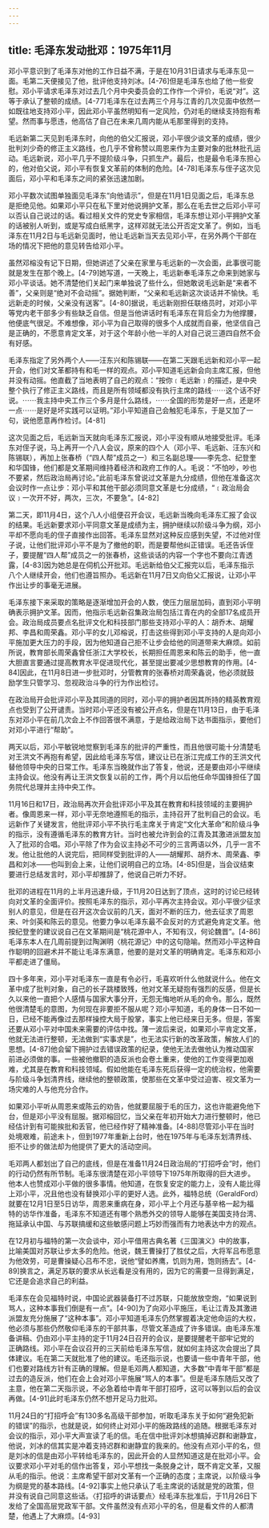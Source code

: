 ```yaml
---
---
---
```

title: 毛泽东发动批邓：1975年11月
---



邓小平意识到了毛泽东对他的工作日益不满，于是在10月31日请求与毛泽东见一面。毛第二天便接见了他，批评他支持刘冰。[4-76]但是毛泽东也给了他一些安慰。邓小平请求毛泽东对过去几个月中央委员会的工作作一个评价，毛说“对”。这等于承认了整顿的成绩。[4-77]毛泽东在过去两三个月与江青的几次见面中依然一如既往地支持邓小平，因此邓小平虽然明知有一定风险，仍对毛的继续支持抱有希望。然而事与愿违，他高估了自己在未来几周内能从毛那里得到的支持。

毛远新第二天见到毛泽东时，向他的伯父汇报说，邓小平很少谈文革的成绩，很少批判刘少奇的修正主义路线，也几乎不曾称赞以周恩来作为主要对象的批林批孔运动。毛远新说，邓小平几乎不提阶级斗争，只抓生产。最后，也是最令毛泽东担心的，他对伯父说，邓小平有恢复文革前的体制的危险。[4-78]毛泽东与侄子这次见面后，邓小平和毛泽东之间的紧张迅速加剧。

邓小平数次试图单独面见毛泽东“向他请示”，但是在11月1日见面之后，毛泽东总是拒绝见他。如果邓小平只在私下里对他说拥护文革，那么在毛去世之后邓小平可以否认自己说过的话。看过相关文件的党史专家相信，毛泽东想让邓小平拥护文革的话被别人听到，或是写成白纸黑字，这样邓就无法公开否定文革了。例如，当毛泽东在11月2日与毛远新见面时，他让毛远新当天去见邓小平，在另外两个干部在场的情况下把他的意见转告给邓小平。

虽然邓榕没有记下日期，但她讲述了父亲在家里与毛远新的一次会面，此事很可能就是发生在那个晚上。[4-79]她写道，一天晚上，毛远新奉毛泽东之命来到她家与邓小平谈话。她不清楚他们关起门来单独说了些什么，但她敢说毛远新是“来者不善”，父亲则是“绝对不会动摇”。据她判断，“父亲和毛远新这次谈话并不愉快。毛远新走的时候，父亲没有送客”。[4-80]据说，毛远新刚担任联络员时，对邓小平等党内老干部多少有些缺乏自信。但是当他讲话时有毛泽东在背后全力为他撑腰，他便底气很足。不难想像，邓小平为自己取得的很多个人成就而自豪，他坚信自己是正确的，不愿意肯定文革，对于这个年龄小他一半的人对自己说三道四自然不会有好感。

毛泽东指定了另外两个人——汪东兴和陈锡联——在第二天跟毛远新和邓小平一起开会，他们对文革都持有和毛一样的观点。邓小平知道毛远新会向主席汇报，但他并没有动摇。他直截了当地表明了自己的观点：“按你﹝毛远新﹞的描述，是中央整个执行了修正主义路线，而且是所有领域都没有执行主席的路线⋯⋯这个话不好说。⋯⋯我主持中央工作三个多月是什么路线，⋯⋯全国的形势是好一点，还是坏一点⋯⋯是好是坏实践可以证明。”邓小平知道自己会触犯毛泽东，于是又加了一句，说他愿意再作检讨。[4-81]

这次见面之后，毛远新当天就向毛泽东汇报说，邓小平没有顺从地接受批评。毛泽东对侄子说，马上再开一个八人会议，原来的四个人（邓小平、毛远新、汪东兴和陈锡联），再加上张春桥（“四人帮”成员之一）和三名副总理——李先念、纪登奎和华国锋，他们都是文革期间维持着经济和政府工作的人。毛说：“不怕吵，吵也不要紧，然后政治局再讨论。”此前毛泽东曾说过文革是九分成绩，但他在准备这次会议时作一点让步：邓小平和其他干部必须同意文革是七分成绩，“﹝政治局会议﹞一次开不好，两次，三次，不要急”。[4-82]

第二天，即11月4日，这个八人小组便召开会议，毛远新当晚向毛泽东汇报了会议的结果。毛远新要求邓小平同意文革是成绩为主，拥护继续以阶级斗争为纲，邓小平却不愿向毛的侄子直接作出回答。毛泽东显然对这种反应感到失望，不过他对侄子说，让他们批评邓小平不是为了撤他的职，而是要帮他纠正错误。毛还告诉侄子，要提醒“四人帮”成员之一的张春桥，这些谈话的内容一个字也不要向江青透露，[4-83]因为她总是在伺机公开批邓。毛远新给伯父汇报完以后，毛泽东指示八个人继续开会，他们也遵旨照办。毛远新在11月7日又向伯父汇报说，让邓小平作出让步的事毫无进展。

毛泽东接下来采取的策略是逐渐增加开会的人数，使压力层层加码，直到邓小平明确表示拥护文革。因而，他指示毛远新召集政治局包括江青在内的全部17名成员开会。政治局成员要点名批评文化和科技部门那些支持邓小平的人：胡乔木、胡耀邦、李昌和周荣鑫。邓小平的女儿邓榕说，打击这些得到邓小平支持的人是向邓小平施加更大压力的手段，因为他知道自己拒不让步会给他的同道带来大麻烦。如前所说，教育部长周荣鑫曾任浙江大学校长，长期担任周恩来和陈云的助手，他一直大胆直言要通过提高教育水平促进现代化，甚至提出要减少思想教育的作用。[4-84]因此，在11月8日进一步批邓时，分管教育的张春桥对周荣鑫说，他必须就鼓励学生只管学习、忽视政治斗争的行为作出检讨。

在政治局开会批评邓小平及其同道的同时，邓小平的拥护者因其所持的精英教育观点也受到了公开谴责。当时邓小平还没有被公开点名，但是在11月13日，由于毛泽东对邓小平在前几次会上不作回答很不满意，于是给政治局下达书面指示，要他们对邓小平进行“帮助”。

两天以后，邓小平敏锐地觉察到毛泽东的批评的严重性，而且他很可能十分清楚毛对王洪文不再抱有希望，因此给毛泽东写信，建议让已在浙江完成工作的王洪文代替他领导中央的日常工作。毛泽东当晚就作出了答复，他说，还是要由邓小平继续主持会议。他没有再让王洪文恢复以前的工作，两个月以后他任命华国锋担任了国务院代总理并主持中央工作。

11月16日和17日，政治局再次开会批评邓小平及其在教育和科技领域的主要拥护者。像周恩来一样，邓小平无奈地遵照毛的指示，主持召开了批判自己的会议。毛远新作了关键发言，他批评邓小平不执行毛主席关于肯定“文化大革命”和阶级斗争的指示，没有遵循毛泽东的教育方针。当时也被允许到会的江青及其激进派盟友加入了批邓的合唱。邓小平除了作为会议主持必不可少的三言两语以外，几乎一言不发。他让批他的人说完后，把同样受到批评的人——胡耀邦、胡乔木、周荣鑫、李昌和刘冰——也叫到会上来，让他们说明自己的立场。[4-85]但是，当会议结束要进行总结发言时，邓小平却推辞了，他说自己听力不好。

批邓的进程在11月的上半月迅速升级，于11月20日达到了顶点，这时的讨论已经转向对文革的全面评价。按照毛泽东的指示，邓小平再次主持会议。邓小平很少征求别人的意见，但是在召开这次会议前的几天，面对不断的压力，他去征求了周恩来、叶剑英和陈云的意见。他要力争以毛泽东最不会反对的方式避免肯定文革。他按纪登奎的建议说自己在文革期间是“桃花源中人，不知有汉，何论魏晋”。[4-86]毛泽东本人在几周前提到过陶渊明〈桃花源记〉中的这句隐喻。然而邓小平这种自作聪明的回避术并不能让毛泽东满意，他要的是对文革的明确肯定。毛泽东和邓小平都走进了僵局。

四十多年来，邓小平对毛泽东一直是有令必行，毛喜欢听什么他就说什么。他在文革中成了批判对象，自己的长子跳楼致残，他对文革无疑抱有强烈的反感，但是长久以来他一直把个人感情与国家大事分开，无怨无悔地听从毛的命令。那么，既然他很清楚毛的意图，为何现在非要拒不服从呢？邓小平知道，毛的身体一日不如一日，已经不能再像过去那样操控大局于股掌，事实上他已经来日无多。但是，答案还要从邓小平对中国未来需要的评估中找。薄一波后来说，如果邓小平肯定文革，他就无法进行整顿，无法做到“实事求是”，也无法实行新的改革政策，解放人们的思想。[4-87]他会留下拥护过去错误政策的纪录，使他无法去做他认为推动国家前进必须做的事。一些被他撤职的造反派也会卷土重来，使他的工作变得更加艰难，尤其是在教育和科技领域。假如他能在毛泽东死后获得一定的统治权，他需要与阶级斗争划清界线，继续他的整顿政策，使那些在文革中受过迫害、视文革为一场灾难的人与他充分合作。

如果邓小平听从周恩来或陈云的劝告，他就要屈服于毛的压力，这也许能避免他下台，但是邓小平没有屈服。据邓榕回忆，当父亲在年初开始大力进行整顿时，他已经估计到有可能挨批和丢官，他已经作好了精神准备。[4-88]尽管邓小平在当时处境艰难，前途未卜，但到1977年重新上台时，他在1975年与毛泽东划清界线、拒不让步的做法却为他提供了更大的活动空间。

毛邓两人都划出了自己的底线，但是在准备11月24日政治局的“打招呼会”时，他们的行动仍然有所节制。毛泽东很清楚在邓小平领导下1975年所取得的巨大进步。他本人也赞成邓小平做的很多事情。他知道，在恢复安定的能力上，没有人能比得上邓小平，况且他也没有替换邓小平的更好人选。此外，福特总统（GeraldFord）就要在12月1日至5日访华，周恩来重病在身，邓小平上个月还与基辛格一起为福特的访华作准备，毛泽东不知道还有哪个熟悉外交的领导人能够在美国支持台湾、拖延承认中国、与苏联搞缓和这些敏感问题上巧妙而强而有力地表达中方的观点。

在12月初与福特的第一次会谈中，邓小平借用古典名著《三国演义》中的故事，比喻美国对苏联让步太多的危险。他说，魏王曹操打了胜仗之后，大将军吕布愿意为他效劳，可是曹操疑心吕布不忠，说他“譬如养鹰，饥则为用，饱则扬去”。[4-89]换言之，满足苏联的要求从长远看是没有用的，因为它的需要一旦得到满足，它还是会追求自己的利益。

毛泽东在会见福特时说，中国论武器装备打不过苏联，只能放放空炮，“如果说到骂人，这种本事我们倒是有一点”。[4-90]为了向邓小平施压，毛让江青及其激进派盟友充分施展了“这种本事”。邓小平知道毛泽东仍然掌握着决定他命运的大权，他必须与那些仍然敬仰毛泽东的干部共事，尽管文革造成了许多错误。由毛泽东准备讲稿、仍由邓小平主持的定于11月24日召开的会议，是要提醒老干部牢记党的正确路线。邓小平在会议召开的三天前给毛泽东写信，就如何主持这次会提出了具体建议。毛在第二天就批准了他的建议。毛还指示说，也要请一些中青年干部，他们也要对路线方针有正确的理解。但是毛邓两人都知道，大多数“中青年干部”都是过去的造反派，他们在会上会对邓小平施展“骂人的本事”。但是毛泽东随后又改了主意，他在第二天指示说，不必急着给中青年干部打招呼，这可以等到以后的会议再做。[4-91]此时毛泽东仍然不想开足马力批邓。

11月24日的“打招呼会”有130多名高级干部参加，听取毛泽东关于如何“避免犯新的错误”的指示，也就是说，如何终止对邓小平的施政路线的追随。根据毛泽东对会议的指示，邓小平大声宣读了毛的信。毛在信中批评刘冰想搞掉迟群和谢静宜，他说，刘冰的信其实是冲着支持迟群和谢静宜的我来的。他没有点邓小平的名，但是刘冰的信是由邓小平转给毛泽东的，因此开会的人显然知道这是在批邓小平。会议要求邓小平对毛的信作出答复，邓小平想找一条脱身之计，既不肯定文革，又服从毛的指示。他说：主席希望干部对文革有一个正确的态度；主席说，以阶级斗争为纲是党的基本路线。[4-92]事实上他只承认了毛主席说的话就是党的政策，但并没有说自己同意这些话。〈打招呼的讲话要点〉经毛泽东批准后，于11月26日下发给了全国高层党政军干部。文件虽然没有点邓小平的名，但是看文件的人都清楚，他遇上了大麻烦。[4-93]